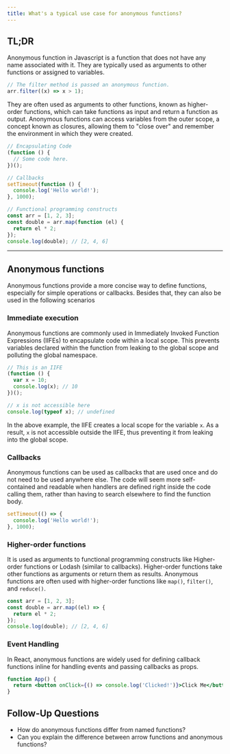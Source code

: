 ```yaml
---
title: What's a typical use case for anonymous functions?
---
```


## TL;DR

Anonymous function in Javascript is a function that does not have any name associated with it. They are typically used as arguments to other functions or assigned to variables.

```js
// The filter method is passed an anonymous function.
arr.filter((x) => x > 1);
```

They are often used as arguments to other functions, known as higher-order functions, which can take functions as input and return a function as output. Anonymous functions can access variables from the outer scope, a concept known as closures, allowing them to "close over" and remember the environment in which they were created.

```js
// Encapsulating Code
(function () {
  // Some code here.
})();

// Callbacks
setTimeout(function () {
  console.log('Hello world!');
}, 1000);

// Functional programming constructs
const arr = [1, 2, 3];
const double = arr.map(function (el) {
  return el * 2;
});
console.log(double); // [2, 4, 6]
```

---

## Anonymous functions

Anonymous functions provide a more concise way to define functions, especially for simple operations or callbacks. Besides that, they can also be used in the following scenarios

### Immediate execution

Anonymous functions are commonly used in Immediately Invoked Function Expressions (IIFEs) to encapsulate code within a local scope. This prevents variables declared within the function from leaking to the global scope and polluting the global namespace.

```js
// This is an IIFE
(function () {
  var x = 10;
  console.log(x); // 10
})();

// x is not accessible here
console.log(typeof x); // undefined
```

In the above example, the IIFE creates a local scope for the variable `x`. As a result, `x` is not accessible outside the IIFE, thus preventing it from leaking into the global scope.

### Callbacks

Anonymous functions can be used as callbacks that are used once and do not need to be used anywhere else. The code will seem more self-contained and readable when handlers are defined right inside the code calling them, rather than having to search elsewhere to find the function body.

```js
setTimeout(() => {
  console.log('Hello world!');
}, 1000);
```

### Higher-order functions

It is used as arguments to functional programming constructs like Higher-order functions or Lodash (similar to callbacks). Higher-order functions take other functions as arguments or return them as results. Anonymous functions are often used with higher-order functions like `map()`, `filter()`, and `reduce()`.

```js
const arr = [1, 2, 3];
const double = arr.map((el) => {
  return el * 2;
});
console.log(double); // [2, 4, 6]
```

### Event Handling

In React, anonymous functions are widely used for defining callback functions inline for handling events and passing callbacks as props.

```jsx
function App() {
  return <button onClick={() => console.log('Clicked!')}>Click Me</button>;
}
```

## Follow-Up Questions

- How do anonymous functions differ from named functions?
- Can you explain the difference between arrow functions and anonymous functions?
